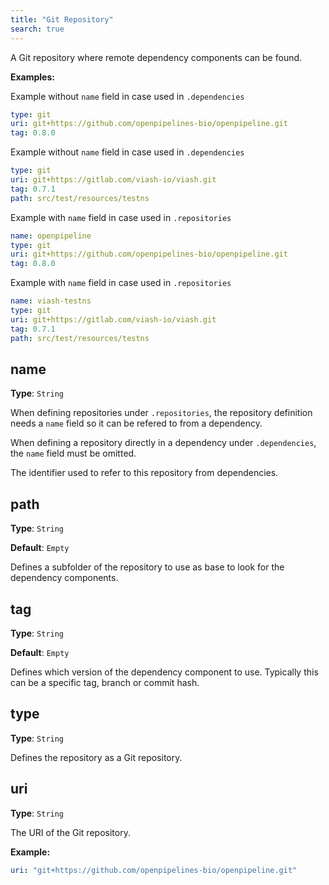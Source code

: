 ```yaml
---
title: "Git Repository"
search: true
---
```


A Git repository where remote dependency components can be found.

**Examples:**

Example without `name` field in case used in `.dependencies`

```yaml
type: git
uri: git+https://github.com/openpipelines-bio/openpipeline.git
tag: 0.8.0

```

Example without `name` field in case used in `.dependencies`

```yaml
type: git
uri: git+https://gitlab.com/viash-io/viash.git
tag: 0.7.1
path: src/test/resources/testns

```

Example with `name` field in case used in `.repositories`

```yaml
name: openpipeline
type: git
uri: git+https://github.com/openpipelines-bio/openpipeline.git
tag: 0.8.0

```

Example with `name` field in case used in `.repositories`

```yaml
name: viash-testns
type: git
uri: git+https://gitlab.com/viash-io/viash.git
tag: 0.7.1
path: src/test/resources/testns

```

## name

**Type**: `String`

:::{.callout-warning}
When defining repositories under `.repositories`, the repository definition needs a `name` field so it can be refered to from a dependency.

When defining a repository directly in a dependency under `.dependencies`, the `name` field must be omitted.
:::

The identifier used to refer to this repository from dependencies.

## path

**Type**: `String`

**Default**: `Empty`

Defines a subfolder of the repository to use as base to look for the dependency components.

## tag

**Type**: `String`

**Default**: `Empty`

Defines which version of the dependency component to use. Typically this can be a specific tag, branch or commit hash.

## type

**Type**: `String`

Defines the repository as a Git repository.

## uri

**Type**: `String`

The URI of the Git repository.

**Example:**

```yaml
uri: "git+https://github.com/openpipelines-bio/openpipeline.git"
```
